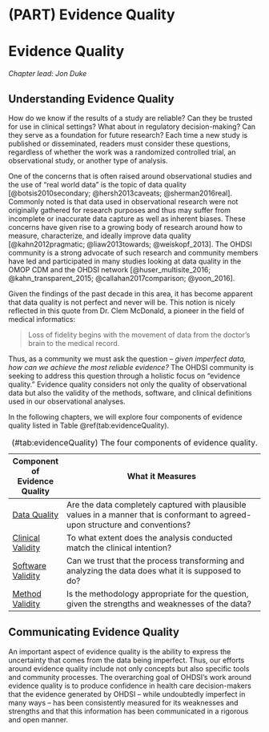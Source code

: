 # (PART) Evidence Quality {-}

# Evidence Quality {#EvidenceQuality}

*Chapter lead: Jon Duke*

\index{evidence quality}

## Understanding Evidence Quality

How do we know if the results of a study are reliable?  Can they be trusted for use in clinical settings?  What about in regulatory decision-making?  Can they serve as a foundation for future research? Each time a new study is published or disseminated, readers must consider these questions, regardless of whether the work was a randomized controlled trial, an observational study, or another type of analysis. \index{evidence quality} \index{regulatory decision-making}

One of the concerns that is often raised around observational studies and the use of "real world data" is the topic of data quality [@botsis2010secondary; @hersh2013caveats; @sherman2016real].  Commonly noted is that data used in observational research were not originally gathered for research purposes and thus may suffer from incomplete or inaccurate data capture as well as inherent biases.  These concerns have given rise to a growing body of research around how to measure, characterize, and ideally improve data quality [@kahn2012pragmatic; @liaw2013towards; @weiskopf_2013].  The OHDSI community is a strong advocate of such research and community members have led and participated in many studies looking at data quality in the OMOP CDM and the OHDSI network [@huser_multisite_2016; @kahn_transparent_2015; @callahan2017comparison; @yoon_2016]. \index{data quality} \index{community}

Given the findings of the past decade in this area, it has become apparent that data quality is not perfect and never will be.  This notion is nicely reflected in this quote from Dr. Clem McDonald, a pioneer in the field of medical informatics:


> Loss of fidelity begins with the movement of data from the doctor’s brain to the medical record. \index{Clem McDonald}


 Thus, as a community we must ask the question -- *given imperfect data, how can we achieve the most reliable evidence?*  The OHDSI community is seeking to address this question through a holistic focus on "evidence quality."  Evidence quality considers not only the quality of  observational data but also the validity of the methods, software, and clinical definitions used in our observational analyses.  \index{community} \index{reliable evidence}

In the following chapters, we will explore four components of evidence quality listed in Table \@ref(tab:evidenceQuality).

Table: (\#tab:evidenceQuality) The four components of evidence quality.

| Component of Evidence Quality | What it Measures                                                                                                                   |
|--------------------------------|-------------------------------------------------------------------------------------------------------------------|
| [Data Quality](DataQuality.html)                 | Are the data completely captured with plausible values in a manner that is conformant to agreed-upon structure and conventions? |
| [Clinical Validity](ClinicalValidity.html)             | To what extent does the analysis conducted match the clinical intention?                                                   |
| [Software Validity](SoftwareValidity.html)             | Can we trust that the process transforming and analyzing the data does what it is supposed to do?                               |
| [Method Validity](MethodValidity.html)              | Is the methodology appropriate for the question, given the strengths and weaknesses of the data?                           |

## Communicating Evidence Quality

An important aspect of evidence quality is the ability to express the uncertainty that comes from the data being imperfect.  Thus, our efforts around evidence quality include not only concepts but also specific tools and community processes.  The overarching goal of OHDSI's work around evidence quality is to produce confidence in health care decision-makers that the evidence generated by OHDSI -- while undoubtedly imperfect in many ways -- has been consistently measured for its weaknesses and strengths and that this information has been communicated in a rigorous and open manner.
